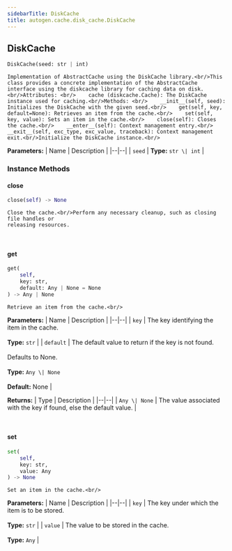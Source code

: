 ```yaml
---
sidebarTitle: DiskCache
title: autogen.cache.disk_cache.DiskCache
---
```

<h2 id="autogen.cache.disk_cache.DiskCache" class="doc doc-heading">
    <code class="doc-symbol doc-symbol-heading doc-symbol-class"></code>
    <span class="doc doc-object-name doc-class-name">DiskCache</span>
</h2>

```python
DiskCache(seed: str | int)
```

    Implementation of AbstractCache using the DiskCache library.<br/>This class provides a concrete implementation of the AbstractCache
    interface using the diskcache library for caching data on disk.<br/>Attributes: <br/>    cache (diskcache.Cache): The DiskCache instance used for caching.<br/>Methods: <br/>    __init__(self, seed): Initializes the DiskCache with the given seed.<br/>    get(self, key, default=None): Retrieves an item from the cache.<br/>    set(self, key, value): Sets an item in the cache.<br/>    close(self): Closes the cache.<br/>    __enter__(self): Context management entry.<br/>    __exit__(self, exc_type, exc_value, traceback): Context management exit.<br/>Initialize the DiskCache instance.<br/>

<b>Parameters:</b>
| Name | Description |
|--|--|
| `seed` | **Type:** `str \| int` |

### Instance Methods

<code class="doc-symbol doc-symbol-heading doc-symbol-method"></code>
#### close

```python
close(self) -> None
```

    Close the cache.<br/>Perform any necessary cleanup, such as closing file handles or
    releasing resources.

<br />

<code class="doc-symbol doc-symbol-heading doc-symbol-method"></code>
#### get

```python
get(
    self,
    key: str,
    default: Any | None = None
) -> Any | None
```

    Retrieve an item from the cache.<br/>

<b>Parameters:</b>
| Name | Description |
|--|--|
| `key` | The key identifying the item in the cache.<br/><br/>**Type:** `str` |
| `default` | The default value to return if the key is not found.<br/><br/>Defaults to None.<br/><br/>**Type:** `Any \| None`<br/><br/>**Default:** None |

<b>Returns:</b>
| Type | Description |
|--|--|
| `Any \| None` | The value associated with the key if found, else the default value. |

<br />

<code class="doc-symbol doc-symbol-heading doc-symbol-method"></code>
#### set

```python
set(
    self,
    key: str,
    value: Any
) -> None
```

    Set an item in the cache.<br/>

<b>Parameters:</b>
| Name | Description |
|--|--|
| `key` | The key under which the item is to be stored.<br/><br/>**Type:** `str` |
| `value` | The value to be stored in the cache.<br/><br/>**Type:** `Any` |

<br />